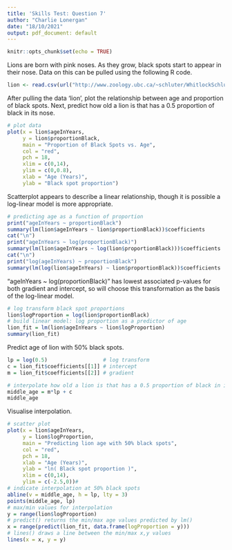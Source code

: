 ```yaml
---
title: 'Skills Test: Question 7'
author: "Charlie Lonergan"
date: "18/10/2021"
output: pdf_document: default
---
```


```r
knitr::opts_chunk$set(echo = TRUE)
```

Lions are born with pink noses. As they grow, black spots start to appear in their nose. 
Data on this can be pulled using the following R code.

```r
lion <- read.csv(url("http://www.zoology.ubc.ca/~schluter/WhitlockSchluter/wp-content/data/chapter17/chap17e1LionNoses.csv"))
```

After pulling the data ‘lion’, plot the relationship between age and proportion of black spots. 
Next, predict how old a lion is that has a 0.5 proportion of black in its nose.

```r
# plot data
plot(x = lion$ageInYears, 
     y = lion$proportionBlack,
     main = "Proportion of Black Spots vs. Age",
     col = "red",
     pch = 18,
     xlim = c(0,14),
     ylim = c(0,0.8),
     xlab = "Age (Years)", 
     ylab = "Black spot proportion")
```

Scatterplot appears to describe a linear relationship, though it is possible a log-linear model is more appropriate.

```r
# predicting age as a function of proportion
print("ageInYears ~ proportionBlack")
summary(lm(lion$ageInYears ~ lion$proportionBlack))$coefficients
cat("\n")
print("ageInYears ~ log(proportionBlack)")
summary(lm(lion$ageInYears ~ log(lion$proportionBlack)))$coefficients
cat("\n")
print("log(ageInYears) ~ proportionBlack")
summary(lm(log(lion$ageInYears) ~ lion$proportionBlack))$coefficients
```

"ageInYears ~ log(proportionBlack)" has lowest associated p-values for both gradient and intercept, so will choose this transformation as the basis of the log-linear model.

```r
# log transform black spot proportions
lion$logProportion = log(lion$proportionBlack)
# build linear model: log proportion as a predictor of age
lion_fit = lm(lion$ageInYears ~ lion$logProportion)
summary(lion_fit)
```

Predict age of lion with 50% black spots.

```r
lp = log(0.5)                  # log transform 
c = lion_fit$coefficients[[1]] # intercept
m = lion_fit$coefficients[[2]] # gradient

# interpolate how old a lion is that has a 0.5 proportion of black in its nose.
middle_age = m*lp + c
middle_age
```

Visualise interpolation.

```r
# scatter plot
plot(x = lion$ageInYears,
     y = lion$logProportion,
     main = "Predicting lion age with 50% black spots",
     col = "red",
     pch = 18,
     xlab = "Age (Years)", 
     ylab = "ln( Black spot proportion )", 
     xlim = c(0,14),
     ylim = c(-2.5,0))#
# indicate interpolation at 50% black spots
abline(v = middle_age, h = lp, lty = 3)
points(middle_age, lp)
# max/min values for interpolation
y = range(lion$logProportion)
# predict() returns the min/max age values predicted by lm()
x = range(predict(lion_fit, data.frame(logProportion = y)))
# lines() draws a line between the min/max x,y values
lines(x = x, y = y)
```

